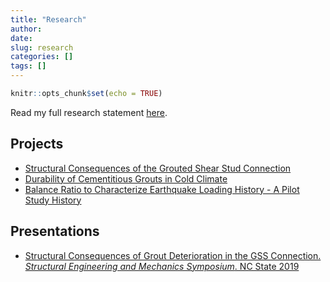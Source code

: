 ```yaml
---
title: "Research"
author:
date: 
slug: research
categories: []
tags: []
---
```


```r
knitr::opts_chunk$set(echo = TRUE)
```

Read my full research statement [here](\projects\2019\04\08\research-statement).

## Projects

* [Structural Consequences of the Grouted Shear Stud Connection](\projects\2019\02\20\structural-consequences-in-gss) 
* [Durability of Cementitious Grouts in Cold Climate](\projects\2019\03\02\durability-of-cementitious-grouts-in-cold-climate)
* [Balance Ratio to Characterize Earthquake Loading History - A Pilot Study History](\projects\2019\03\02\balance-ratio-to-characterize-earthquake-loading-history-a-pilot-study)

## Presentations

* [Structural Consequences of Grout Deterioration in the GSS Connection. _Structural Engineering and Mechanics Symposium_. NC State 2019](\files\SEM_Symposium_2019_March.pdf)